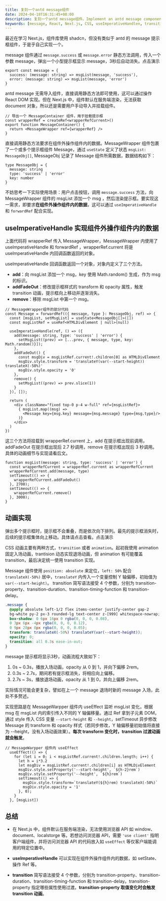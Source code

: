 ```yaml
---
title: 复刻一个antd message组件
date: 2024-04-18T16:31:45+08:00
description: 复刻一个antd message组件。Implement an antd message component.
keywords: [message, React, Next.js, CSS, useImperativeHandlen, transition, animation]
---
```



最近在学习 Next.js，组件库使用 shadcn，但没有类似于 antd 的 message 提示框组件，于是乎自己实现一个。

message 组件通过 `message.success` 或 `message.error` 静态方法调用，传入一个参数 message，弹出一个小型提示框显示 message，3秒后自动消失。<ButtonDemo>点击演示</ButtonDemo>

```tsx
export const message = {
  success: (message: string) => msgList(message, 'success'),
  error: (message: string) => msgList(message, 'error')
}
```

antd message 无需导入组件，直接调用静态方法即可使用，这可以通过操作 React DOM 实现。但在 Next.js 中，组件默认在服务端渲染，无法获取 document 对象，所以还是需要用户手动导入并挂载组件。

```tsx
// 导出一个 MessageContainer 组件，用于挂载提示框
const wrapperRef = createRef<wrapperRefCurrent>()
export function MessageContainer() {
  return <MessageWrapper ref={wrapperRef} />
}
```

直接调用静态方法要求在组件外操作组件内的数据。MessageWrapper 组件包裹了一个或多个提示框组件 Message，通过 `useState` 定义了状态 `msgList: MessageObj[]`, MessageObj 记录了 Message 组件所需数据，数据结构如下：

```tsx
type MessageObj = {
  message: string
  type: 'success' | 'error'
  key: number
}
```

不妨思考一下实际使用场景：用户点击按钮，调用 `message.success` 方法，向 MessageWrapper 组件的 msgList 添加一个 msg ，然后渲染提示框。要实现这一需求，即要求**在组件外操作组件内的数据**，这可以通过 `useImperativeHandle` 和 `forwardRef` 配合实现。

## useImperativeHandle 实现组件外操作组件内的数据
上面代码将 wrapperRef 传入 MessageWrapper，MessageWrapper 内使用了 useImperativeHandle 和 forwardRef ，wrapperRef.current 将是 useImperativeHandle 内回调函数返回的对象。

useImperativeHandle 回调函数返回一个对象，对象内定义了三个方法。
- **add**：向 msgList 添加一个 msg，key 使用 Math.random() 生成，作为 msg 的标识。
- **addFadeOut**：修改提示框样式的 transform 和 opacity 属性，触发 transition 动画，提示框向上移动并逐渐消失。
- **remove**：移除 msgList 中第一个 msg。

```tsx
// MessageWrapper组件的部分代码
const Message = forwardRef(({ message, type }: MessageObj, ref) => {
  const [msgList, setMsgList] = useState<MessageObj[]>([])
  const msgListRef = useRef<HTMLDivElement | null>(null)

  useImperativeHandle(ref, () => ({
    add(message: string, type: 'success' | 'error') {
      setMsgList((prev) => [...prev, { message, type, key: Math.random()}]);
    },
    addFadeOut() {
      const msgDiv = msgListRef.current!.children[0] as HTMLDivElement
      msgDiv.style.transform = 'translateY(var(--start-height)) translateX(-50%)'
      msgDiv.style.opacity = '0'
    },
    remove() {
      setMsgList((prev) => prev.slice(1))
    }
  }), []); 

  return (
    <div className="fixed top-0 p-4 w-full" ref={msgListRef}>
      { msgList.map((msg) => 
        <Message key={msg.key} message={msg.message} type={msg.type}/>
      )}
    </div>
  )
})
```
这三个方法将挂载到 wrapperRef.current 上，add 在提示框出现前调用，addFadeOut 在提示框出现后 2.7 秒调用，remove 在提示框出现后 3 秒调用。具体的动画细节与实现请看后文。
  
```tsx
function msgList(message: string, type: 'success' | 'error') {
  const wrapperRefCurrent = wrapperRef.current as wrapperRefCurrent
  wrapperRefCurrent.add(message, type)
  setTimeout(() => {
    wrapperRefCurrent.addFadeOut()
  }, 2700);
  setTimeout(() => {
    wrapperRefCurrent.remove()
  }, 3000);
}
```
## 动画实现
弹出多个提示框时，提示框不会重叠，而是依次向下排列。最先的提示框消失时，后续的提示框集体向上移动。具体请点击查看。<ButtonDemo>点击演示</ButtonDemo>

CSS 动画主要有两种方式，`transition` 或者 `animation`。起初我使用 animation 固定入场动画，trantision 动态实现退场动画，但 animation 有可能覆盖 transition，最后决定统一使用 transition 实现。

Message 组件使用 `position: absolute` 来定位，`left: 50%` 配合 `translateX(-50%)` 居中，`translateY` 内传入一个变量控制 Y 轴偏移，初始值为 `var(--start-height)`。
transition 简写语法接受 4 个参数，分别为 transition-property、transition-duration、transition-timing-function 和 transition-delay。

```css
.message {
  @apply absolute left-1/2 flex items-center justify-center gap-2
  bg-white py-2 px-3 rounded-lg text-center z-[999] whitespace-nowrap;
  box-shadow: 0 6px 16px 0 rgba(0, 0, 0, 0.08),
  0 3px 6px -4px rgba(0, 0, 0, 0.12),
  0 9px 28px 8px rgba(0, 0, 0, 0.05);
  transform: translateX(-50%) translateY(var(--start-height));
  opacity: 0;
  transition: all 0.3s ease-in-out;
}
```
message 提示框将显示3秒，动画流程大致如下：
1. 0s ~ 0.3s，播放入场动画，opacity 从 0 到 1，并向下偏移 2rem。
2. 0.3s ~ 2.7s，期间若有提示框消失，将相应向上偏移。
3. 2.7s ~ 3s，播放退场动画，opacity 从 1 到 0，并向上偏移 2rem。

实际情况可能会更复杂，譬如在上一个 message 退场时新的 message 入场，此处不多赘述。

实现思路是在 MessageWarpper 组件内 useEffect 监听 msgList 变化，根据 msg 在 msgList 内的索引传入不同的 Y 轴偏移量。通过 Ref 拿到子元素 DOM，通过 style 传入 CSS 变量 `--start-height` 和 `--height`，setTimeout 异步修改 Message 的 transform 和 opacity 样式（若同步修改，Y 轴偏移量初始值将直接为 --height，没有入场动画效果）。**每次 transform 变化时，transition 过渡动画就会触发**。
```tsx
// MessageWarpper 组件内 useEffect
  useEffect(() => {
    for (let i = 0; i < msgListRef.current!.children.length; i++) {
      let h = i*3.2
      let msgDiv = msgListRef.current!.children[i] as HTMLDivElement
      msgDiv.style.setProperty('--start-height', `${h-2}rem`)
      msgDiv.style.setProperty('--height', `${h}rem`)
      setTimeout(() => {
        msgDiv.style.transform=`translateY(${h}rem) translateX(-50%)`
        msgDiv.style.opacity = '1'
      }, 0);
    }
  }, [msgList])
```
## 总结
- 在 Next.js 中，组件默认在服务端渲染，无法使用浏览器 API 如 window、document、localstorge 等。若想访问浏览器 API，需要 `'use client'` 指明客户端组件，并将访问浏览器 API 的代码放入如 `useEffect` 等仅客户端能调用的特定位置中。

- **useImperativeHandle** 可以实现在组件外操作组件内的数据，如 setState、操作 Ref 等。

- **transition** 简写语法接受 4 个参数，分别为 transition-property、transition-duration、transition-timing-function 和 transition-delay。transition-property 指定哪些属性使用过渡。**transition-property 取值变化时会触发 transition 动画**。

